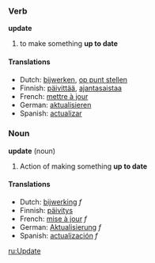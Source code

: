 ===Verb===
'''update'''
#to make something '''up to date''' 

====Translations====
*Dutch: [[bijwerken]], [[op punt stellen]]
*Finnish: [[päivittää]], [[ajantasaistaa]]
*French: [[mettre à jour]]
*German: [[aktualisieren]]
*Spanish: [[actualizar]]

===Noun===
'''update''' (noun)

#Action of making something '''up to date'''

====Translations====
*Dutch: [[bijwerking]] ''f''
*Finnish: [[päivitys]]
*French: [[mise à jour]] ''f''
*German: [[Aktualisierung]] ''f''
*Spanish: [[actualización]] ''f''

[[ru:Update]]